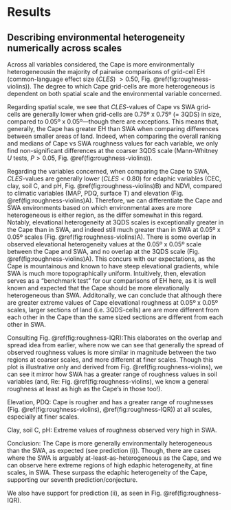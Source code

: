# Results

## Describing environmental heterogeneity numerically across scales

Across all variables considered, the Cape is more environmentally heterogeneous<!--(i.e. grid-cells are more different from each of their neighbouring cells)-->in the majority of pairwise comparisons of grid-cell EH (common-language effect size ($CLES$) $\gt 0.50$, Fig. \@ref(fig:roughness-violins)). The degree to which Cape grid-cells are more heterogeneous is dependent on both spatial scale and the environmental variable concerned. 

Regarding spatial scale, we see that $CLES$-values of Cape vs SWA grid-cells are generally lower when grid-cells are 0.75º x 0.75º (= 3QDS) in size, compared to 0.05º x 0.05º---though there are exceptions. This means that, generally, the Cape has greater EH than SWA when comparing differences between smaller areas of land. Indeed, when comparing the overall ranking and medians of Cape vs SWA roughness values for each variable, we only find non-significant differences at the coarser 3QDS scale (Mann-Whitney $U$ tests, $P \gt 0.05$, Fig. \@ref(fig:roughness-violins)).

Regarding the variables concerned, when comparing the Cape to SWA, $CLES$-values are generally lower ($CLES \lt 0.80$) for edaphic variables (CEC, clay, soil C, and pH, Fig. \@ref(fig:roughness-violins)B) and NDVI, compared to climatic variables (MAP, PDQ, surface T) and elevation (Fig. \@ref(fig:roughness-violins)A). Therefore, we can differentiate the Cape and SWA environments based on which environmental axes are more heterogeneous is either region, as the differ somewhat in this regard. Notably, elevational heterogeneity at 3QDS scales is exceptionally greater in the Cape than in SWA, and indeed still much greater than in SWA at 0.05º x 0.05º scales (Fig. \@ref(fig:roughness-violins)A). There is some overlap in observed elevational heterogeneity values at the 0.05º x 0.05º scale between the Cape and SWA, and no overlap at the 3QDS scale (Fig. \@ref(fig:roughness-violins)A). This concurs with our expectations, as the Cape is mountainous and known to have steep elevational gradients<!--TODO: ref-->, while SWA is much more topographically uniform. Intuitively, then, elevation serves as a "benchmark test" for our comparisons of EH here, as it is well known and expected that the Cape should be more elevationally heterogeneous than SWA. Additonally, we can conclude that although there are greater extreme values of Cape elevational roughness at 0.05º x 0.05º scales, larger sections of land (i.e. 3QDS-cells) are are more different from each other in the Cape than the same sized sections are different from each other in SWA. 

<!--

...

Furthermore, regarding elevation, the Cape is shown here to be more rough than SWA. But, we move from at fine scales having some overlap in the roughness values, which have relatively great spread in both regions, to much less overlap at coarser scales (where the spread of values is lesser). This leads us to think about: overlap and spread (below).

...

There is overlap in the range of roughness values observed in the Cape and SWA for each environmental variable especially at finer spatial scales. Also, the range of values observed is also itself greater at finer spatial scales.

...

-->

Consulting Fig. \@ref(fig:roughness-IQR):This elaborates on the overlap and spread idea from earlier, where now we can see that generally the spread of observed roughness values is more similar in magnitude between the two regions at coarser scales, and more different at finer scales. Though this plot is illustrative only and derived from Fig. \@ref(fig:roughness-violins), we can see it mirror how SWA has a greater range of roughness values in soil variables (and, Re: Fig. \@ref(fig:roughness-violins), we know a general roughness at least as high as the Cape's in those too!).

Elevation, PDQ: Cape is rougher and has a greater range of roughnesses (Fig. \@ref(fig:roughness-violins), \@ref(fig:roughness-IQR)) at all scales, especially at finer scales.

Clay, soil C, pH: Extreme values of roughness observed very high in SWA.

Conclusion: The Cape is more generally environmentally heterogeneous than the SWA, as expected (see prediction (i)). Though, there are cases where the SWA is arguably at-least-as-heterogeneous as the Cape, and we can observe here extreme regions of high edaphic heterogeneity, at fine scales, in SWA. These surpass the edaphic heterogeneity of the Cape, supporting our seventh prediction/conjecture.

We also have support for prediction (ii), as seen in Fig. \@ref(fig:roughness-IQR).
